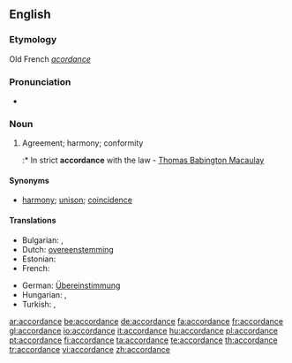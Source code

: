 ==English==

===Etymology===
Old French ''[[acordance]]''

===Pronunciation===
* {{audio|en-us-accordance.ogg|Audio (US)}}

===Noun===
{{en-noun}}

# Agreement; harmony; conformity
#:* In strict '''accordance''' with the law - [[w:Thomas Babington Macaulay|Thomas Babington Macaulay]]

====Synonyms====
* [[harmony]]; [[unison]]; [[coincidence]]

====Translations====
{{trans-top|agreement; harmony; conformity}}
* Bulgarian: {{t+|bg|съгласие|sc=Cyrl}},  {{t|bg|съответствие|sc=Cyrl}}
* Dutch: [[:nl:overeenstemming|overeenstemming]] {{f}}
* Estonian: {{t|et|vastavus}}
* French: {{t+|fr|accordance|f}}
{{trans-mid}}
* German: [[:de:Übereinstimmung|Übereinstimmung]] {{f}}
* Hungarian: {{t|hu|egyetértés}}, {{t|hu|összhang}}
* Turkish: {{t+|tr|uygunluk}}, {{t+|tr|uyum}}
{{trans-bottom}}

[[ar:accordance]]
[[be:accordance]]
[[de:accordance]]
[[fa:accordance]]
[[fr:accordance]]
[[gl:accordance]]
[[io:accordance]]
[[it:accordance]]
[[hu:accordance]]
[[pl:accordance]]
[[pt:accordance]]
[[fi:accordance]]
[[ta:accordance]]
[[te:accordance]]
[[th:accordance]]
[[tr:accordance]]
[[vi:accordance]]
[[zh:accordance]]